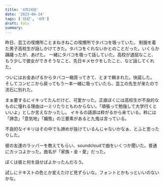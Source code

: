 ```yaml
---
title: '4月24日'
date: '2023-04-24'
tags: ['日記', '4月']
draft: fals
summary:
---
```

<div class=' text-5xl tracking-tighter text-clip leading-9 bg-cyan-200 font-Klee font-bold'>
昨日、芸工の喫煙所ことまねきねこの喫煙所でタバコを吸っていた。
制服を着た男子高校生が話しかけてきた。タバコをくれないかとのことだった。いくらか躊躇ったが、あげた。
一緒にタバコを吸って話していた。高校が退屈なこと、もう少しで彼女ができそうなこと、先日キメセクをしたこと、など話してくれた。

ついにはお金あげるからタバコ一箱買ってきて、とまで頼まれた。快諾した。
そしてコンビニから戻ってもう一本一緒に吸っていたら、芸工の先生が来たので流石に別れた。

まぁ要するにイキってたんだけど、可愛かった。正直ぼくには高校生が不良的なものに憧れる理由は一ミリたりともわからない。「頑張って勉強して大学行くといいよ」としか言えなかったし。
イキるの語源は粋がるから来ている。粋には「諦念」「意気地」「媚態」の三要素があると九鬼は言っている。

不良的なイキリはその中でも諦めが抜けているんじゃないかなぁ、とふと思ったりした。

彼の友達のラッパーを教えてもらい、soundcloudで曲をいくつか聞いた。普通にカッコよかった。曲名が「家族・金・愛」だった。

ぼくは彼と何を話せばよかったんだろう。

</div>

試しにテキストの色とか変えたけど見ずらいな。フォントとかもっといいのないかな。